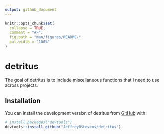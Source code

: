 ```yaml
---
output: github_document
---
```


<!-- README.md is generated from README.Rmd. Please edit that file -->

```r
knitr::opts_chunk$set(
  collapse = TRUE,
  comment = "#>",
  fig.path = "man/figures/README-",
  out.width = "100%"
)
```

# detritus

<!-- badges: start -->
<!-- badges: end -->

The goal of detritus is to include miscellaneous functions that I need to use across projects.

## Installation

You can install the development version of detritus from [GitHub](https://github.com/) with:

``` r
# install.packages("devtools")
devtools::install_github("JeffreyRStevens/detritus")
```

